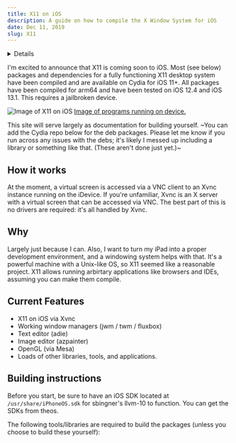 ```yaml
---
title: X11 on iOS
description: A guide on how to compile the X Window System for iOS
date: Dec 11, 2019
slug: X11
---
```


<Details summary={'Please read'}>
  While the content below may be useful to some, the Cydia repository is no
  longer available due to the maintaince overhead and my loss of interest. If
  you still want X11 on iOS/iPadOS, check out the{' '}
  <a href="https://github.com/ProcursusTeam/Procursus">Procursus project</a>.
</Details>

I'm excited to announce that X11 is coming soon to iOS. Most (see below) packages and dependencies for a fully functioning X11 desktop system have been compiled and are available on Cydia for iOS 11+. All packages have been compiled for arm64 and have been tested on iOS 12.4 and iOS 13.1. This requires a jailbroken device.

<Image
  src="/blog/X11/x11.png"
  alt="Image of X11 on iOS"
  width={600}
  height={400}
/>
[Image of programs running on device.](/blog/X11/onipad.jpg)

This site will serve largely as documentation for building yourself. ~You can add the Cydia repo below for the deb packages. Please let me know if you run across any issues with the debs; it's likely I messed up including a library or something like that. (These aren't done just yet.)~

## How it works

At the moment, a virtual screen is accessed via a VNC client to an Xvnc instance running on the iDevice. If you're unfamiliar, Xvnc is an X server with a virtual screen that can be accessed via VNC. The best part of this is no drivers are required: it's all handled by Xvnc.

## Why

Largely just because I can. Also, I want to turn my iPad into a proper development environment, and a windowing system helps with that. It's a powerful machine with a Unix-like OS, so X11 seemed like a reasonable project. X11 allows running arbirtary applications like browsers and IDEs, assuming you can make them compile.

## Current Features

- X11 on iOS via Xvnc
- Working window managers (jwm / twm / fluxbox)
- Text editor (adie)
- Image editor (azpainter)
- OpenGL (via Mesa)
- Loads of other libraries, tools, and applications.

## Building instructions

Before you start, be sure to have an iOS SDK located at `/usr/share/iPhoneOS.sdk` for sbingner's llvm-10 to function. You can get the SDKs from theos.

The following tools/libraries are required to build the packages (unless you choose to build these yourself):
